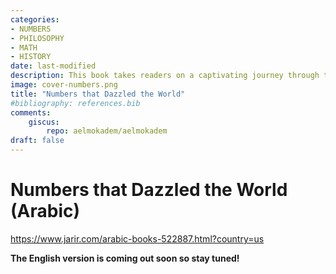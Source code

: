 ```yaml
---
categories:
- NUMBERS
- PHILOSOPHY
- MATH
- HISTORY
date: last-modified
description: This book takes readers on a captivating journey through the history and significance of extraordinary numbers that have shaped human thought and understanding. From the ancient civilizations that first counted and measured, to modern scientists decoding the cosmos, this book explores the profound impact of numbers on science, philosophy, literature, and society. Delving into the stories behind these remarkable numbers, the book reveals their mysteries, the struggles of those who discovered them, and their lasting influence on our world. Whether you are a student, a professional, or simply curious, this book invites you to uncover the magic of numbers and gain a deeper appreciation for their role in our lives and the universe.
image: cover-numbers.png
title: "Numbers that Dazzled the World"
#bibliography: references.bib
comments:
    giscus:
        repo: aelmokadem/aelmokadem
draft: false
---
```


# Numbers that Dazzled the World (Arabic)

[https://www.jarir.com/arabic-books-522887.html?country=us](https://www.jarir.com/arabic-books-522887.html?country=us)

**The English version is coming out soon so stay tuned!**

<!-- ![](cover-numbers.png){width=200} -->